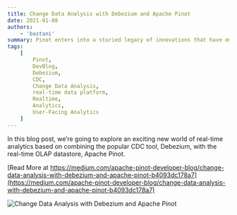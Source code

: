 ```yaml
---
title: Change Data Analysis with Debezium and Apache Pinot
date: 2021-01-08
authors:
    - 'bastani'
summary: Pinot enters into a storied legacy of innovations that have emerged from one of the world’s largest online social networks. Over a few decades, the Silicon Valley tech giant has helped hundreds of millions of people around the world navigate their careers.
tags:
    [
        Pinot,
        DevBlog,
        Debezium,
        CDC,
        Change Data Analysis,
        real-time data platform,
        Realtime,
        Analytics,
        User-Facing Analytics
    ]
---
```


In this blog post, we’re going to explore an exciting new world of real-time analytics based on combining the popular CDC tool, Debezium, with the real-time OLAP datastore, Apache Pinot.

[Read More at https://medium.com/apache-pinot-developer-blog/change-data-analysis-with-debezium-and-apache-pinot-b4093dc178a7](https://medium.com/apache-pinot-developer-blog/change-data-analysis-with-debezium-and-apache-pinot-b4093dc178a7)

![Change Data Analysis with Debezium and Apache Pinot](https://miro.medium.com/max/1400/1*dnSikeGxTrfrF95niX16PA.png)
